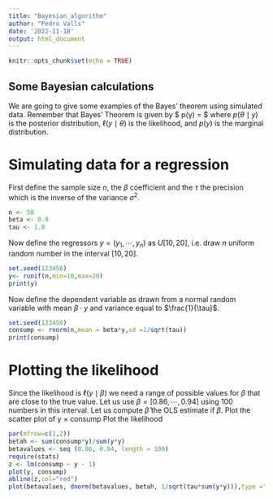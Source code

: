 ---
title: "Bayesian_algorithm"
author: "Pedro Valls"
date: '2022-11-18'
output: html_document
---

```{r setup, include=FALSE}
knitr::opts_chunk$set(echo = TRUE)
```

## Some Bayesian calculations

We are going to give some examples of the Bayes' theorem using simulated data.
Remember that Bayes' Theorem is given by 
$ p(\theta \mid y) = \frac{\ell(y \mid \theta) \cdot p(\theta)}{p(y)}$
where 
$p(\theta \mid y)$ is the posterior distribution,
$\ell(y \mid \theta)$ is the likelihood, and 
$p(y)$ is the marginal distribution.

# Simulating data for a regression

First define the sample size $n$, the $\beta$ coefficient and the $\tau$ the precision which is the inverse of the variance $\sigma^{2}$. 

```{r}
n <- 50  
beta <- 0.9 
tau <- 1.0  
```

Now define the regressors $y=(y_{1}, \cdots, y_{n})$ as $U[10,20]$, i.e. draw $n$ uniform random number in the interval $[10,20]$.

```{r}
set.seed(123456)
y<- runif(n,min=10,max=20)
print(y)
```

Now define the dependent variable as drawn from a normal random variable with mean $\beta \cdot y$ and variance equal to $\frac{1}{\tau}$.

```{r}
set.seed(123456)
consump <- rnorm(n,mean = beta*y,sd =1/sqrt(tau))
print(consump)
```

# Plotting the likelihood
Since the likelihood is $\ell(y \mid \beta)$ we need a range of possible values for $\beta$ that are close to the true value. 
Let us use $\beta=[0.86, \cdots, 0.94]$ using $100$ numbers in this interval.
Let us compute $\hat{\beta}$ the OLS estimate if $\beta$. 
Plot the scatter plot of y $\times$ consump
Plot the likelihood
```{r}
par(mfrow=c(1,2))
betah <- sum(consump*y)/sum(y*y)
betavalues <- seq (0.86, 0.94, length = 100)
require(stats)
z <- lm(consump ~ y - 1)
plot(y, consump)
abline(z,col="red")
plot(betavalues, dnorm(betavalues, betah, 1/sqrt(tau*sum(y*y))),type ="l", ylab="likelihood", xlab = "beta")
```

